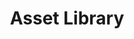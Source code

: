 ---
title: "Asset Library"
description: "Leverage the Editor's library of free default assets to layout a draft scene in minutes. "
---